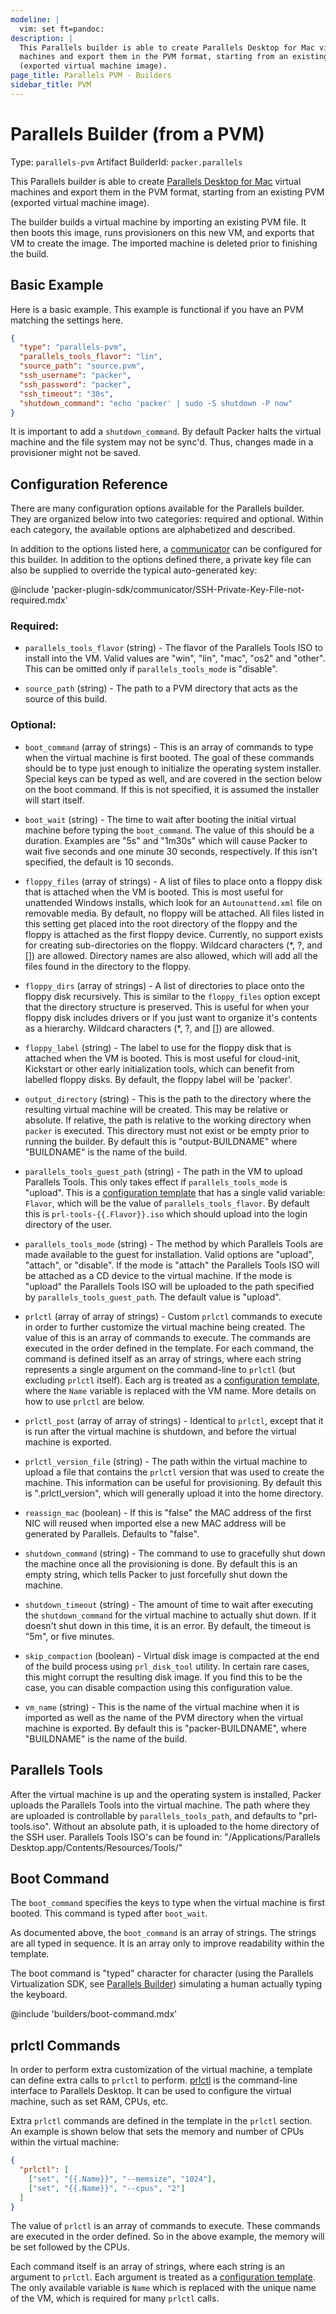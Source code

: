 ```yaml
---
modeline: |
  vim: set ft=pandoc:
description: |
  This Parallels builder is able to create Parallels Desktop for Mac virtual
  machines and export them in the PVM format, starting from an existing PVM
  (exported virtual machine image).
page_title: Parallels PVM - Builders
sidebar_title: PVM
---
```


# Parallels Builder (from a PVM)

Type: `parallels-pvm`
Artifact BuilderId: `packer.parallels`

This Parallels builder is able to create [Parallels Desktop for
Mac](https://www.parallels.com/products/desktop/) virtual machines and export
them in the PVM format, starting from an existing PVM (exported virtual machine
image).

The builder builds a virtual machine by importing an existing PVM file. It then
boots this image, runs provisioners on this new VM, and exports that VM to
create the image. The imported machine is deleted prior to finishing the build.

## Basic Example

Here is a basic example. This example is functional if you have an PVM matching
the settings here.

```json
{
  "type": "parallels-pvm",
  "parallels_tools_flavor": "lin",
  "source_path": "source.pvm",
  "ssh_username": "packer",
  "ssh_password": "packer",
  "ssh_timeout": "30s",
  "shutdown_command": "echo 'packer' | sudo -S shutdown -P now"
}
```

It is important to add a `shutdown_command`. By default Packer halts the virtual
machine and the file system may not be sync'd. Thus, changes made in a
provisioner might not be saved.

## Configuration Reference

There are many configuration options available for the Parallels builder. They
are organized below into two categories: required and optional. Within each
category, the available options are alphabetized and described.

In addition to the options listed here, a
[communicator](/docs/templates/legacy_json_templates/communicators) can be configured for this
builder. In addition to the options defined there, a private key file
can also be supplied to override the typical auto-generated key:

@include 'packer-plugin-sdk/communicator/SSH-Private-Key-File-not-required.mdx'

### Required:

- `parallels_tools_flavor` (string) - The flavor of the Parallels Tools ISO to
  install into the VM. Valid values are "win", "lin", "mac", "os2"
  and "other". This can be omitted only if `parallels_tools_mode`
  is "disable".

- `source_path` (string) - The path to a PVM directory that acts as the source
  of this build.

### Optional:

- `boot_command` (array of strings) - This is an array of commands to type
  when the virtual machine is first booted. The goal of these commands should
  be to type just enough to initialize the operating system installer. Special
  keys can be typed as well, and are covered in the section below on the
  boot command. If this is not specified, it is assumed the installer will
  start itself.

- `boot_wait` (string) - The time to wait after booting the initial virtual
  machine before typing the `boot_command`. The value of this should be
  a duration. Examples are "5s" and "1m30s" which will cause Packer to wait
  five seconds and one minute 30 seconds, respectively. If this isn't
  specified, the default is 10 seconds.

- `floppy_files` (array of strings) - A list of files to place onto a floppy
  disk that is attached when the VM is booted. This is most useful for
  unattended Windows installs, which look for an `Autounattend.xml` file on
  removable media. By default, no floppy will be attached. All files listed in
  this setting get placed into the root directory of the floppy and the floppy
  is attached as the first floppy device. Currently, no support exists for
  creating sub-directories on the floppy. Wildcard characters (\*, ?,
  and \[\]) are allowed. Directory names are also allowed, which will add all
  the files found in the directory to the floppy.

- `floppy_dirs` (array of strings) - A list of directories to place onto
  the floppy disk recursively. This is similar to the `floppy_files` option
  except that the directory structure is preserved. This is useful for when
  your floppy disk includes drivers or if you just want to organize it's
  contents as a hierarchy. Wildcard characters (\*, ?, and \[\]) are allowed.

- `floppy_label` (string) - The label to use for the floppy disk that
  is attached when the VM is booted. This is most useful for cloud-init,
  Kickstart or other early initialization tools, which can benefit from labelled floppy disks.
  By default, the floppy label will be 'packer'.

- `output_directory` (string) - This is the path to the directory where the
  resulting virtual machine will be created. This may be relative or absolute.
  If relative, the path is relative to the working directory when `packer`
  is executed. This directory must not exist or be empty prior to running
  the builder. By default this is "output-BUILDNAME" where "BUILDNAME" is the
  name of the build.

- `parallels_tools_guest_path` (string) - The path in the VM to upload
  Parallels Tools. This only takes effect if `parallels_tools_mode`
  is "upload". This is a [configuration
  template](/docs/templates/legacy_json_templates/engine) that has a single
  valid variable: `Flavor`, which will be the value of
  `parallels_tools_flavor`. By default this is `prl-tools-{{.Flavor}}.iso`
  which should upload into the login directory of the user.

- `parallels_tools_mode` (string) - The method by which Parallels Tools are
  made available to the guest for installation. Valid options are "upload",
  "attach", or "disable". If the mode is "attach" the Parallels Tools ISO will
  be attached as a CD device to the virtual machine. If the mode is "upload"
  the Parallels Tools ISO will be uploaded to the path specified by
  `parallels_tools_guest_path`. The default value is "upload".

- `prlctl` (array of array of strings) - Custom `prlctl` commands to execute
  in order to further customize the virtual machine being created. The value
  of this is an array of commands to execute. The commands are executed in the
  order defined in the template. For each command, the command is defined
  itself as an array of strings, where each string represents a single
  argument on the command-line to `prlctl` (but excluding `prlctl` itself).
  Each arg is treated as a [configuration
  template](/docs/templates/legacy_json_templates/engine), where the `Name`
  variable is replaced with the VM name. More details on how to use `prlctl`
  are below.

- `prlctl_post` (array of array of strings) - Identical to `prlctl`, except
  that it is run after the virtual machine is shutdown, and before the virtual
  machine is exported.

- `prlctl_version_file` (string) - The path within the virtual machine to
  upload a file that contains the `prlctl` version that was used to create
  the machine. This information can be useful for provisioning. By default
  this is ".prlctl_version", which will generally upload it into the
  home directory.

- `reassign_mac` (boolean) - If this is "false" the MAC address of the first
  NIC will reused when imported else a new MAC address will be generated
  by Parallels. Defaults to "false".

- `shutdown_command` (string) - The command to use to gracefully shut down the
  machine once all the provisioning is done. By default this is an empty
  string, which tells Packer to just forcefully shut down the machine.

- `shutdown_timeout` (string) - The amount of time to wait after executing the
  `shutdown_command` for the virtual machine to actually shut down. If it
  doesn't shut down in this time, it is an error. By default, the timeout is
  "5m", or five minutes.

- `skip_compaction` (boolean) - Virtual disk image is compacted at the end of
  the build process using `prl_disk_tool` utility. In certain rare cases, this
  might corrupt the resulting disk image. If you find this to be the case,
  you can disable compaction using this configuration value.

- `vm_name` (string) - This is the name of the virtual machine when it is
  imported as well as the name of the PVM directory when the virtual machine
  is exported. By default this is "packer-BUILDNAME", where "BUILDNAME" is the
  name of the build.

## Parallels Tools

After the virtual machine is up and the operating system is installed, Packer
uploads the Parallels Tools into the virtual machine. The path where they are
uploaded is controllable by `parallels_tools_path`, and defaults to
"prl-tools.iso". Without an absolute path, it is uploaded to the home directory
of the SSH user. Parallels Tools ISO's can be found in: "/Applications/Parallels
Desktop.app/Contents/Resources/Tools/"

## Boot Command

The `boot_command` specifies the keys to type when the virtual machine is first
booted. This command is typed after `boot_wait`.

As documented above, the `boot_command` is an array of strings. The strings are
all typed in sequence. It is an array only to improve readability within the
template.

The boot command is "typed" character for character (using the Parallels
Virtualization SDK, see [Parallels Builder](/docs/builders/parallels))
simulating a human actually typing the keyboard.

@include 'builders/boot-command.mdx'

## prlctl Commands

In order to perform extra customization of the virtual machine, a template can
define extra calls to `prlctl` to perform.
[prlctl](http://download.parallels.com/desktop/v9/ga/docs/en_US/Parallels%20Command%20Line%20Reference%20Guide.pdf)
is the command-line interface to Parallels Desktop. It can be used to configure
the virtual machine, such as set RAM, CPUs, etc.

Extra `prlctl` commands are defined in the template in the `prlctl` section. An
example is shown below that sets the memory and number of CPUs within the
virtual machine:

```json
{
  "prlctl": [
    ["set", "{{.Name}}", "--memsize", "1024"],
    ["set", "{{.Name}}", "--cpus", "2"]
  ]
}
```

The value of `prlctl` is an array of commands to execute. These commands are
executed in the order defined. So in the above example, the memory will be set
followed by the CPUs.

Each command itself is an array of strings, where each string is an argument to
`prlctl`. Each argument is treated as a [configuration
template](/docs/templates/legacy_json_templates/engine). The only available
variable is `Name` which is replaced with the unique name of the VM, which is
required for many `prlctl` calls.
